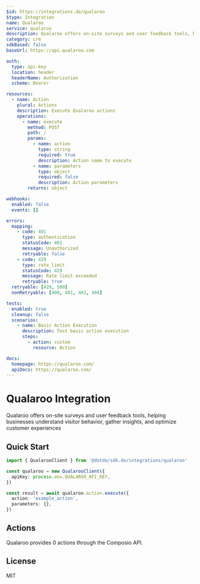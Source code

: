 ```yaml
---
$id: https://integrations.do/qualaroo
$type: Integration
name: Qualaroo
service: qualaroo
description: Qualaroo offers on-site surveys and user feedback tools, helping businesses understand visitor behavior, gather insights, and optimize customer experiences
category: crm
sdkBased: false
baseUrl: https://api.qualaroo.com

auth:
  type: api-key
  location: header
  headerName: Authorization
  scheme: Bearer

resources:
  - name: Action
    plural: Actions
    description: Execute Qualaroo actions
    operations:
      - name: execute
        method: POST
        path: /
        params:
          - name: action
            type: string
            required: true
            description: Action name to execute
          - name: parameters
            type: object
            required: false
            description: Action parameters
        returns: object

webhooks:
  enabled: false
  events: []

errors:
  mapping:
    - code: 401
      type: authentication
      statusCode: 401
      message: Unauthorized
      retryable: false
    - code: 429
      type: rate_limit
      statusCode: 429
      message: Rate limit exceeded
      retryable: true
  retryable: [429, 500]
  nonRetryable: [400, 401, 403, 404]

tests:
  enabled: true
  cleanup: false
  scenarios:
    - name: Basic Action Execution
      description: Test basic action execution
      steps:
        - action: custom
          resource: Action

docs:
  homepage: https://qualaroo.com/
  apiDocs: https://qualaroo.com/
---
```


# Qualaroo Integration

Qualaroo offers on-site surveys and user feedback tools, helping businesses understand visitor behavior, gather insights, and optimize customer experiences

## Quick Start

```typescript
import { QualarooClient } from '@dotdo/sdk.do/integrations/qualaroo'

const qualaroo = new QualarooClient({
  apiKey: process.env.QUALAROO_API_KEY,
})

const result = await qualaroo.action.execute({
  action: 'example_action',
  parameters: {},
})
```

## Actions

Qualaroo provides 0 actions through the Composio API.

## License

MIT
